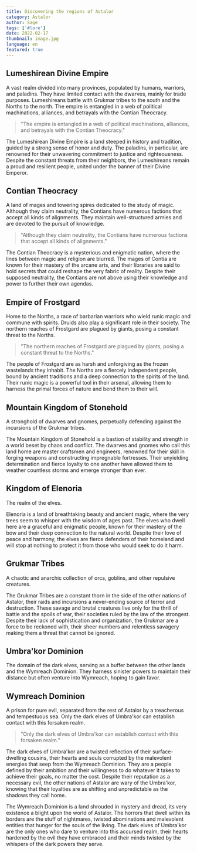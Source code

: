 ```yaml
---
title: Discovering the regions of Astalor
category: Astalor
author: Sage
tags: ['#lore']
date: 2022-02-17
thumbnail: image.jpg
language: en
featured: true
---
```


## Lumeshirean Divine Empire

A vast realm divided into many provinces, populated by humans, warriors, and paladins. They have limited contact with the dwarves, mainly for trade purposes. Lumeshireans battle with Grukmar tribes to the south and the Norths to the north. The empire is entangled in a web of political machinations, alliances, and betrayals with the Contian Theocracy.

> "The empire is entangled in a web of political machinations, alliances, and betrayals with the Contian Theocracy."

The Lumeshirean Divine Empire is a land steeped in history and tradition, guided by a strong sense of honor and duty. The paladins, in particular, are renowned for their unwavering commitment to justice and righteousness. Despite the constant threats from their neighbors, the Lumeshireans remain a proud and resilient people, united under the banner of their Divine Emperor.

## Contian Theocracy

A land of mages and towering spires dedicated to the study of magic. Although they claim neutrality, the Contians have numerous factions that accept all kinds of alignments. They maintain well-structured armies and are devoted to the pursuit of knowledge.

> "Although they claim neutrality, the Contians have numerous factions that accept all kinds of alignments."

The Contian Theocracy is a mysterious and enigmatic nation, where the lines between magic and religion are blurred. The mages of Contia are known for their mastery of the arcane arts, and their libraries are said to hold secrets that could reshape the very fabric of reality. Despite their supposed neutrality, the Contians are not above using their knowledge and power to further their own agendas.

## Empire of Frostgard

Home to the Norths, a race of barbarian warriors who wield runic magic and commune with spirits. Druids also play a significant role in their society. The northern reaches of Frostgard are plagued by giants, posing a constant threat to the Norths.

> "The northern reaches of Frostgard are plagued by giants, posing a constant threat to the Norths."

The people of Frostgard are as harsh and unforgiving as the frozen wastelands they inhabit. The Norths are a fiercely independent people, bound by ancient traditions and a deep connection to the spirits of the land. Their runic magic is a powerful tool in their arsenal, allowing them to harness the primal forces of nature and bend them to their will.

## Mountain Kingdom of Stonehold

A stronghold of dwarves and gnomes, perpetually defending against the incursions of the Grukmar tribes.

The Mountain Kingdom of Stonehold is a bastion of stability and strength in a world beset by chaos and conflict. The dwarves and gnomes who call this land home are master craftsmen and engineers, renowned for their skill in forging weapons and constructing impregnable fortresses. Their unyielding determination and fierce loyalty to one another have allowed them to weather countless storms and emerge stronger than ever.

## Kingdom of Elenoria

The realm of the elves.

Elenoria is a land of breathtaking beauty and ancient magic, where the very trees seem to whisper with the wisdom of ages past. The elves who dwell here are a graceful and enigmatic people, known for their mastery of the bow and their deep connection to the natural world. Despite their love of peace and harmony, the elves are fierce defenders of their homeland and will stop at nothing to protect it from those who would seek to do it harm.

## Grukmar Tribes

A chaotic and anarchic collection of orcs, goblins, and other repulsive creatures.

The Grukmar Tribes are a constant thorn in the side of the other nations of Astalor, their raids and incursions a never-ending source of terror and destruction. These savage and brutal creatures live only for the thrill of battle and the spoils of war, their societies ruled by the law of the strongest. Despite their lack of sophistication and organization, the Grukmar are a force to be reckoned with, their sheer numbers and relentless savagery making them a threat that cannot be ignored.

## Umbra'kor Dominion

The domain of the dark elves, serving as a buffer between the other lands and the Wymreach Dominion. They harness sinister powers to maintain their distance but often venture into Wymreach, hoping to gain favor.

## Wymreach Dominion

A prison for pure evil, separated from the rest of Astalor by a treacherous and tempestuous sea. Only the dark elves of Umbra'kor can establish contact with this forsaken realm.

> "Only the dark elves of Umbra'kor can establish contact with this forsaken realm."

The dark elves of Umbra'kor are a twisted reflection of their surface-dwelling cousins, their hearts and souls corrupted by the malevolent energies that seep from the Wymreach Dominion. They are a people defined by their ambition and their willingness to do whatever it takes to achieve their goals, no matter the cost. Despite their reputation as a necessary evil, the other nations of Astalor are wary of the Umbra'kor, knowing that their loyalties are as shifting and unpredictable as the shadows they call home.

The Wymreach Dominion is a land shrouded in mystery and dread, its very existence a blight upon the world of Astalor. The horrors that dwell within its borders are the stuff of nightmares, twisted abominations and malevolent entities that hunger for the souls of the living. The dark elves of Umbra'kor are the only ones who dare to venture into this accursed realm, their hearts hardened by the evil they have embraced and their minds twisted by the whispers of the dark powers they serve.

